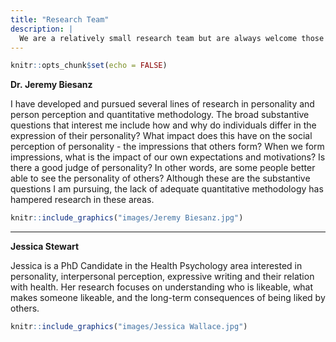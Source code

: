 ```yaml
---
title: "Research Team"
description: |
  We are a relatively small research team but are always welcome those who are interested in personality, person perception, and/or quantitative methods.
---
```


```r
knitr::opts_chunk$set(echo = FALSE)
```


**Dr. Jeremy Biesanz**

I have developed and pursued several lines of research in personality and person perception and quantitative methodology. The broad substantive questions that interest me include how and why do individuals differ in the expression of their personality? What impact does this have on the social perception of personality - the impressions that others form? When we form impressions, what is the impact of our own expectations and motivations? Is there a good judge of personality? In other words, are some people better able to see the personality of others? Although these are the substantive questions I am pursuing, the lack of adequate quantitative methodology has hampered research in these areas.

<aside>
```r
knitr::include_graphics("images/Jeremy Biesanz.jpg")
```
</aside>



--------

**Jessica Stewart**

Jessica is a PhD Candidate in the Health Psychology area interested in personality, interpersonal perception, expressive writing and their relation with health. Her research focuses on understanding who is likeable, what makes someone likeable, and the long-term consequences of being liked by others. 

<aside>
```r
knitr::include_graphics("images/Jessica Wallace.jpg")
```
</aside>